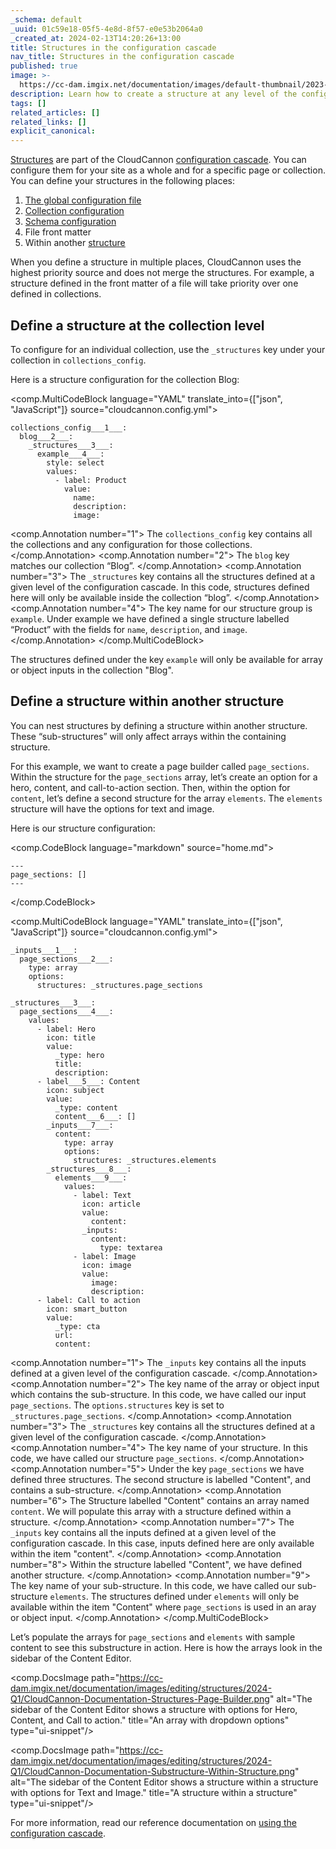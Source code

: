 ```yaml
---
_schema: default
_uuid: 01c59e18-05f5-4e8d-8f57-e0e53b2064a0
_created_at: 2024-02-13T14:20:26+13:00
title: Structures in the configuration cascade
nav_title: Structures in the configuration cascade
published: true
image: >-
  https://cc-dam.imgix.net/documentation/images/default-thumbnail/2023-Q4/CloudCannon-Documentation-Thumbnail.png
description: Learn how to create a structure at any level of the configuration cascade.
tags: []
related_articles: []
related_links: []
explicit_canonical:
---
```

[Structures](/documentation/articles/create-a-structure/) are part of the CloudCannon [configuration cascade](/documentation/articles/using-the-configuration-cascade/). You can configure them for your site as a whole and for a specific page or collection. You can define your structures in the following places:

1. [The global configuration file](/documentation/articles/create-a-global-configuration-file)
2. [Collection configuration](/documentation/articles/define-your-collections/)
3. [Schema configuration](/documentation/articles/create-a-schema)
4. File front matter
5. Within another [structure](/documentation/articles/create-a-structure/)

When you define a structure in multiple places, CloudCannon uses the highest priority source and does not merge the structures. For example, a structure defined in the front matter of a file will take priority over one defined in collections.

## Define a structure at the collection level

To configure for an individual collection, use the `_structures` key under your collection in `collections_config`.

Here is a structure configuration for the collection Blog:

<comp.MultiCodeBlock language="YAML" translate_into={["json", "JavaScript"]} source="cloudcannon.config.yml">
``````````
collections_config___1___:
  blog___2___:
    _structures___3___:
      example___4___:
        style: select
        values:
          - label: Product
            value:
              name:
              description:
              image:
``````````
<comp.Annotation number="1">
  The `collections_config` key contains all the collections and any configuration for those collections.
</comp.Annotation> <comp.Annotation number="2">
  The `blog` key matches our collection “Blog”.
</comp.Annotation> <comp.Annotation number="3">
  The `_structures` key contains all the structures defined at a given level of the configuration cascade. In this code, structures defined here will only be available inside the collection “blog”.
</comp.Annotation> <comp.Annotation number="4">
  The key name for our structure group is `example`. Under example we have defined a single structure labelled “Product” with the fields for `name`, `description`, and `image`.
</comp.Annotation>
</comp.MultiCodeBlock>

The structures defined under the key `example` will only be available for array or object inputs in the collection "Blog".

## Define a structure within another structure

You can nest structures by defining a structure within another structure. These “sub-structures” will only affect arrays within the containing structure.

For this example, we want to create a page builder called `page_sections`. Within the structure for the `page_sections` array, let’s create an option for a hero, content, and call-to-action section. Then, within the option for `content`, let’s define a second structure for the array `elements`. The `elements` structure will have the options for text and image.

Here is our structure configuration:

<comp.CodeBlock language="markdown" source="home.md">
```
---
page_sections: []
---
```
</comp.CodeBlock>

<comp.MultiCodeBlock language="YAML" translate_into={["json", "JavaScript"]} source="cloudcannon.config.yml">
``````````
_inputs___1___:
  page_sections___2___:
    type: array
    options:
      structures: _structures.page_sections

_structures___3___:
  page_sections___4___:
    values:
      - label: Hero
        icon: title
        value:
          _type: hero
          title:
          description:
      - label___5___: Content
        icon: subject
        value:
          _type: content
          content___6___: []
        _inputs___7___:
          content:
            type: array
            options:
              structures: _structures.elements
        _structures___8___:
          elements___9___:
            values:
              - label: Text
                icon: article
                value:
                  content:
                _inputs:
                  content:
                    type: textarea
              - label: Image
                icon: image
                value:
                  image:
                  description:
      - label: Call to action
        icon: smart_button
        value:
          _type: cta
          url:
          content:
``````````
<comp.Annotation number="1">
  The `_inputs` key contains all the inputs defined at a given level of the configuration cascade.
</comp.Annotation> <comp.Annotation number="2">
  The key name of the array or object input which contains the sub-structure. In this code, we have called our input `page_sections`. The `options.structures` key is set to `_structures.page_sections`.
</comp.Annotation> <comp.Annotation number="3">
  The `_structures` key contains all the structures defined at a given level of the configuration cascade.
</comp.Annotation> <comp.Annotation number="4">
  The key name of your structure. In this code, we have called our structure `page_sections`.
</comp.Annotation> <comp.Annotation number="5">
  Under the key `page_sections` we have defined three structures. The second structure is labelled "Content", and contains a sub-structure.
</comp.Annotation> <comp.Annotation number="6">
  The Structure labelled "Content" contains an array named `content`. We will populate this array with a structure defined within a structure.
</comp.Annotation> <comp.Annotation number="7">
  The `_inputs` key contains all the inputs defined at a given level of the configuration cascade. In this case, inputs defined here are only available within the item "content".
</comp.Annotation> <comp.Annotation number="8">
  Within the structure labelled "Content", we have defined another structure.
</comp.Annotation> <comp.Annotation number="9">
  The key name of your sub-structure. In this code, we have called our sub-structure `elements`. The structures defined under `elements` will only be available within the item "Content" where `page_sections` is used in an aray or object input.
</comp.Annotation>
</comp.MultiCodeBlock>

Let’s populate the arrays for `page_sections` and `elements` with sample content to see this substructure in action. Here is how the arrays look in the sidebar of the Content Editor.

<comp.DocsImage path="https://cc-dam.imgix.net/documentation/images/editing/structures/2024-Q1/CloudCannon-Documentation-Structures-Page-Builder.png" alt="The sidebar of the Content Editor shows a structure with options for Hero, Content, and Call to action." title="An array with dropdown options" type="ui-snippet"/>

<comp.DocsImage path="https://cc-dam.imgix.net/documentation/images/editing/structures/2024-Q1/CloudCannon-Documentation-Substructure-Within-Structure.png" alt="The sidebar of the Content Editor shows a structure within a structure with options for Text and Image." title="A structure within a structure" type="ui-snippet"/>

For more information, read our reference documentation on [using the configuration cascade](/documentation/articles/using-the-configuration-cascade/).
